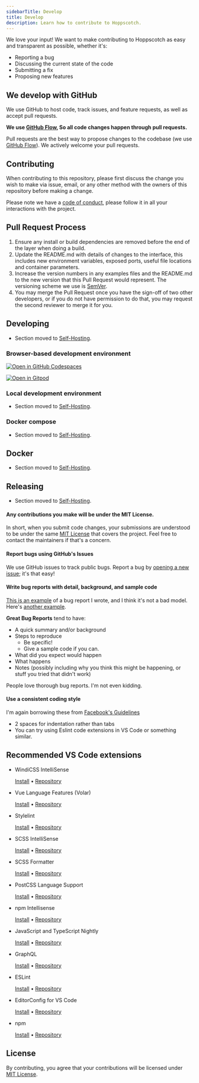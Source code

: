 ```yaml
---
sidebarTitle: Develop
title: Develop
description: Learn how to contribute to Hoppscotch.
---
```


We love your input! We want to make contributing to Hoppscotch as easy and transparent as possible, whether it's:

- Reporting a bug
- Discussing the current state of the code
- Submitting a fix
- Proposing new features

## We develop with GitHub

We use GitHub to host code, track issues, and feature requests, as well as accept pull requests.

**We use [GitHub Flow](https://docs.github.com/en/get-started/quickstart/github-flow), So all code changes happen through pull requests.**

Pull requests are the best way to propose changes to the codebase (we use [GitHub Flow](https://guides.github.com/introduction/flow/index.html)). We actively welcome your pull requests.

## Contributing

When contributing to this repository, please first discuss the change you wish to make via issue,
email, or any other method with the owners of this repository before making a change.

Please note we have a [code of conduct](/support/code-of-conduct), please follow it in all your interactions with the project.

## Pull Request Process

1. Ensure any install or build dependencies are removed before the end of the layer when doing a
   build.
2. Update the README.md with details of changes to the interface, this includes new environment
   variables, exposed ports, useful file locations and container parameters.
3. Increase the version numbers in any examples files and the README.md to the new version that this
   Pull Request would represent. The versioning scheme we use is [SemVer](https://semver.org).
4. You may merge the Pull Request once you have the sign-off of two other developers, or if you
   do not have permission to do that, you may request the second reviewer to merge it for you.

## **Developing**

- Section moved to [Self-Hosting](/documentation/self-host/getting-started).

### Browser-based development environment

[![Open in GitHub Codespaces](https://github.com/codespaces/badge.svg)](https://codespaces.new/hoppscotch/hoppscotch)

[![Open in Gitpod](https://gitpod.io/button/open-in-gitpod.svg)](https://gitpod.io/#https://github.com/hoppscotch/hoppscotch)

### Local development environment

- Section moved to [Self-Hosting](/documentation/self-host/getting-started).

### Docker compose

- Section moved to [Self-Hosting](/documentation/self-host/getting-started).

## **Docker**

- Section moved to [Self-Hosting](/documentation/self-host/getting-started).

## **Releasing**

- Section moved to [Self-Hosting](/documentation/self-host/getting-started).

#### Any contributions you make will be under the MIT License.

In short, when you submit code changes, your submissions are understood to be under the same [MIT License](https://choosealicense.com/licenses/mit) that covers the project. Feel free to contact the maintainers if that's a concern.

#### Report bugs using GitHub's Issues

We use GitHub issues to track public bugs. Report a bug by [opening a new issue](https://github.com/hoppscotch/hoppscotch/issues); it's that easy!

#### Write bug reports with detail, background, and sample code

[This is an example](https://stackoverflow.com/q/12088905/180626) of a bug report I wrote, and I think it's not a bad model. Here's [another example](https://www.openradar.me/11905408).

**Great Bug Reports** tend to have:

- A quick summary and/or background
- Steps to reproduce
  - Be specific!
  - Give a sample code if you can.
- What did you expect would happen
- What happens
- Notes (possibly including why you think this might be happening, or stuff you tried that didn't work)

People love thorough bug reports. I'm not even kidding.

#### Use a consistent coding style

I'm again borrowing these from [Facebook's Guidelines](https://reactjs.org/docs/how-to-contribute.html)

- 2 spaces for indentation rather than tabs
- You can try using Eslint code extensions in VS Code or something similar.

## Recommended VS Code extensions

- WindiCSS IntelliSense

  [Install](https://marketplace.visualstudio.com/items?itemName=voorjaar.windicss-intellisense) • [Repository](https://github.com/windicss/windicss-intellisense)

- Vue Language Features (Volar)

  [Install](https://marketplace.visualstudio.com/items?itemName=vue.volar) • [Repository](https://github.com/johnsoncodehk/volar)

- Stylelint

  [Install](https://marketplace.visualstudio.com/items?itemName=stylelint.vscode-stylelint) • [Repository](https://github.com/stylelint/vscode-stylelint)

- SCSS IntelliSense

  [Install](https://marketplace.visualstudio.com/items?itemName=mrmlnc.vscode-scss) • [Repository](https://github.com/mrmlnc/vscode-scss)

- SCSS Formatter

  [Install](https://marketplace.visualstudio.com/items?itemName=sibiraj-s.vscode-scss-formatter) • [Repository](https://github.com/sibiraj-s/vscode-scss-formatter)

- PostCSS Language Support

  [Install](https://marketplace.visualstudio.com/items?itemName=csstools.postcss) • [Repository](https://github.com/csstools/postcss-language)

- npm Intellisense

  [Install](https://marketplace.visualstudio.com/items?itemName=christian-kohler.npm-intellisense) • [Repository](https://github.com/ChristianKohler/NpmIntellisense)

- JavaScript and TypeScript Nightly

  [Install](https://marketplace.visualstudio.com/items?itemName=ms-vscode.vscode-typescript-next) • [Repository](https://github.com/microsoft/vscode-typescript-next)

- GraphQL

  [Install](https://marketplace.visualstudio.com/items?itemName=GraphQL.vscode-graphql) • [Repository](https://github.com/graphql/vscode-graphql)

- ESLint

  [Install](https://marketplace.visualstudio.com/items?itemName=dbaeumer.vscode-eslint) • [Repository](https://github.com/Microsoft/vscode-eslint)

- EditorConfig for VS Code

  [Install](https://marketplace.visualstudio.com/items?itemName=EditorConfig.EditorConfig) • [Repository](https://github.com/editorconfig/editorconfig-vscode)

- npm

  [Install](https://marketplace.visualstudio.com/items?itemName=eg2.vscode-npm-script) • [Repository](https://github.com/Microsoft/vscode-npm-scripts)

## License

By contributing, you agree that your contributions will be licensed under [MIT License](https://github.com/hoppscotch/hoppscotch/blob/main/LICENSE).
